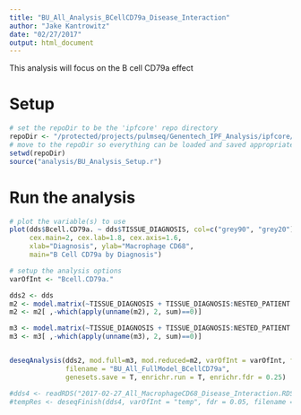 ```yaml
---
title: "BU_All_Analysis_BCellCD79a_Disease_Interaction"
author: "Jake Kantrowitz"
date: "02/27/2017"
output: html_document
---
```


This analysis will focus on the B cell CD79a effect

# Setup
```r
# set the repoDir to be the 'ipfcore' repo directory
repoDir <- "/protected/projects/pulmseq/Genentech_IPF_Analysis/ipfcore/"
# move to the repoDir so everything can be loaded and saved appropriately
setwd(repoDir)
source("analysis/BU_Analysis_Setup.r")

```

# Run the analysis
```r

# plot the variable(s) to use
plot(dds$Bcell.CD79a. ~ dds$TISSUE_DIAGNOSIS, col=c("grey90", "grey20"),
     cex.main=2, cex.lab=1.8, cex.axis=1.6,
     xlab="Diagnosis", ylab="Macrophage CD68",
     main="B Cell CD79a by Diagnosis")

# setup the analysis options
varOfInt <- "Bcell.CD79a."

dds2 <- dds
m2 <- model.matrix(~TISSUE_DIAGNOSIS + TISSUE_DIAGNOSIS:NESTED_PATIENT + Neutrophil + CD4 + CD8 + Eosinophils + Macrophage.CD68., colData(dds2))
m2 <- m2[ ,-which(apply(unname(m2), 2, sum)==0)]

m3 <- model.matrix(~TISSUE_DIAGNOSIS + TISSUE_DIAGNOSIS:NESTED_PATIENT + Neutrophil + CD4 + CD8 + Eosinophils + Macrophage.CD68. + Bcell.CD79a., colData(dds2))
m3 <- m3[ ,-which(apply(unname(m3), 2, sum)==0)]


deseqAnalysis(dds2, mod.full=m3, mod.reduced=m2, varOfInt = varOfInt, fdr = 0.25,
              filename = "BU_All_FullModel_BCellCD79a",
              genesets.save = T, enrichr.run = T, enrichr.fdr = 0.25)

#dds4 <- readRDS("2017-02-27_All_MacrophageCD68_Disease_Interaction.RDS")
#tempRes <- deseqFinish(dds4, varOfInt = "temp", fdr = 0.05, filename = "BU_All_Analysis_MacrophageCD68_Disease_Interaction",genesets.save = T, enrichr.run = T, enrichr.fdr = .25)

```


